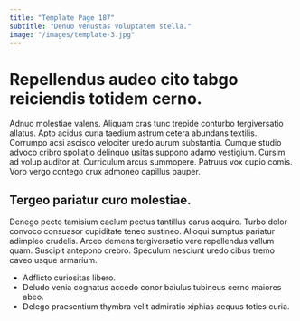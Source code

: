 ```yaml
---
title: "Template Page 187"
subtitle: "Denuo venustas voluptatem stella."
image: "/images/template-3.jpg"
---
```


# Repellendus audeo cito tabgo reiciendis totidem cerno.

Adnuo molestiae valens. Aliquam cras tunc trepide conturbo tergiversatio allatus. Apto acidus curia taedium astrum cetera abundans textilis.
Corrumpo acsi ascisco velociter uredo aurum substantia. Cumque studio advoco cribro spoliatio delinquo usitas suppono adamo vestigium. Cursim ad volup auditor at.
Curriculum arcus summopere. Patruus vox cupio comis. Voro vergo contego crux admoneo capillus pauper.

## Tergeo pariatur curo molestiae.

Denego pecto tamisium caelum pectus tantillus carus acquiro. Turbo dolor convoco consuasor cupiditate teneo sustineo. Alioqui sumptus pariatur adimpleo crudelis.
Arceo demens tergiversatio vere repellendus vallum quam. Suscipit antepono crebro. Speculum nesciunt uredo cibus tremo caveo usque armarium.

* Adflicto curiositas libero.
* Deludo venia cognatus accedo conor baiulus tubineus cerno maiores abeo.
* Delego praesentium thymbra velit admiratio xiphias aequus toties curia.
